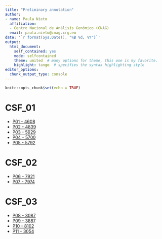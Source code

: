 ---
title: "Preliminary annotation"
author: 
- name: Paula Nieto
  affiliation: 
  - Centro Nacional de Análisis Genómico (CNAG)
  email: paula.nieto@cnag.crg.eu
date: '`r format(Sys.Date(), "%B %d, %Y")`'
output:
  html_document:
    self_contained: yes
    mode: selfcontained
    theme: united  # many options for theme, this one is my favorite.
    highlight: tango  # specifies the syntax highlighting style
editor_options:
  chunk_output_type: console
---

```{r setup, include=FALSE}
knitr::opts_chunk$set(echo = TRUE)
```

# CSF_01

* [P01 - 4608](CSF_01_4608_Processing_clustering.html)
* [P02 - 4839](CSF_01_4839_Processing_clustering.html)
* [P03 - 5929](CSF_01_5929_Processing_clustering.html)
* [P04 - 5700](CSF_01_5700_Processing_clustering.html)
* [P05 - 5792](CSF_01_5792_Processing_clustering.html)

# CSF_02

* [P06 - 7921](CSF_02_7921_Processing_clustering.html)
* [P07 - 7974](CSF_02_7974_Processing_clustering.html)

# CSF_03

* [P08 - 3087](CSF_03_3087_Processing_clustering.html)
* [P09 - 3887](CSF_03_3887_Processing_clustering.html)
* [P10 - 8102](CSF_03_8102_Processing_clustering.html)
* [P11 - 3054](CSF_03_3054_Processing_clustering.html)



